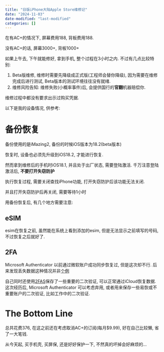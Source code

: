 ```yaml
---
title: "日版iPhone大陆Apple Store维修记"
date: "2024-11-03"
date-modified: "last-modified"
categories: []
---
```


在有AC+的情况下, 屏幕费用188, 背板费用188.

没有AC+的话, 屏幕3000+, 背板1000+

如果上午去, 下午就能修好, 拿到手机, 整个过程在3小时之内. 不过有几点比较特别:

1. Beta版维修, 维修时需要先降级成正式版(工程师会替你降级), 因为需要在维修完成后进行测试, Beta版本的测试环境往往没有就绪.
2. 维修风险告知: 维修失败(小概率事件)后, 会提供国行的**官翻**机器赔偿你.


维修过程中都没有要求出示过购买凭据.

以下是我的设备情况, 供参考:

# 备份恢复

备份使用的是iMazing2, 备份的时候iOS版本为18.2(beta版本)

恢复时, 设备也必须先升级到iOS18.2, 才能进行恢复. 

然而拿到维修后的手机时iOS18.1, 并且处于出厂状态, 需要登陆激活. 千万注意登陆激活后, **不要打开失窃防护**

::: {.callout}
执行恢复过程, 需要关闭查找iPhone功能, 打开失窃防护后该功能无法关闭.

并且打开失窃防护后再关闭, 需要等待1小时
:::

用备份恢复后, 有几个地方需要注意:

## eSIM
esim在恢复之前, 虽然能在系统上看到添加的esim, 但是无法显示之前填写的号码, 不过恢复之后就好了.

## 2FA
Microsoft Authenticator 以前通过微软账户成功同步恢复过, 但是这次却不行. 后来发现丢失数据这种情况并非[个例](https://v2ex.com/t/989278?p=2)

自己同时还使用[2FAS](https://2fas.com/)保存了一些重要的二次验证, 可以正常通过iCloud恢复数据. 
这次经历后, Microsoft Authenticator 可以考虑弃用, 或者用来保存一些易恢或不重要账户的二次验证, 比如工作中的二次验证.


# The Bottom Line

总共花费376, 在这之前还在考虑取消AC+的订阅(每月$9.99), 好在自己比较懒, 省了一大笔钱.

从今天起, 买手机壳, 买屏保, 还是好好保护一下, 不然真的坏掉会好麻烦的...



